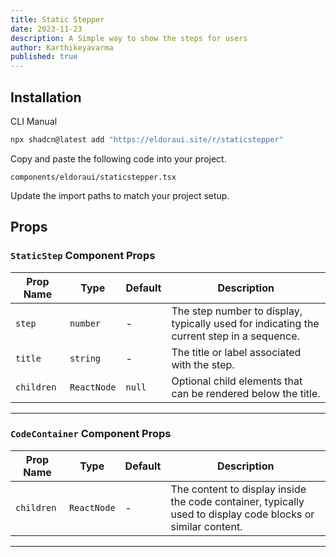 ```yaml
---
title: Static Stepper
date: 2023-11-23
description: A Simple way to show the steps for users
author: Karthikeyavarma
published: true
---
```


<ComponentPreview name="staticstepperdemo" />

## Installation


<Tabs defaultValue="cli">

<TabsList>
  <TabsTrigger value="cli">CLI</TabsTrigger>
  <TabsTrigger value="manual">Manual</TabsTrigger>
</TabsList>
<TabsContent value="cli">

```bash
npx shadcn@latest add "https://eldoraui.site/r/staticstepper"
```

</TabsContent>

<TabsContent value="manual">
<Steps>

<Step>Copy and paste the following code into your project.</Step>

`components/eldoraui/staticstepper.tsx`

<ComponentSource name="staticstepper" />

<Step>Update the import paths to match your project setup.</Step>

</Steps>

</TabsContent>

</Tabs>



## Props

### `StaticStep` Component Props

| Prop Name  | Type        | Default | Description                                                                               |
| ---------- | ----------- | ------- | ----------------------------------------------------------------------------------------- |
| `step`     | `number`    | -       | The step number to display, typically used for indicating the current step in a sequence. |
| `title`    | `string`    | -       | The title or label associated with the step.                                              |
| `children` | `ReactNode` | `null`  | Optional child elements that can be rendered below the title.                             |

---

### `CodeContainer` Component Props

| Prop Name  | Type        | Default | Description                                                                                                 |
| ---------- | ----------- | ------- | ----------------------------------------------------------------------------------------------------------- |
| `children` | `ReactNode` | -       | The content to display inside the code container, typically used to display code blocks or similar content. |

---
